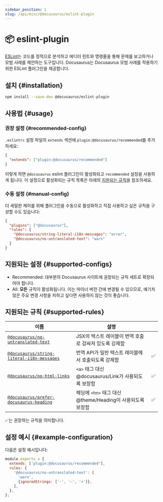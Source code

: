```yaml
---
sidebar_position: 1
slug: /api/misc/@docusaurus/eslint-plugin
---
```


# 📦 eslint-plugin

[ESLint](https://eslint.org/)는 코드를 정적으로 분석하고 에디터 힌트와 명령줄을 통해 문제를 보고하거나 모범 사례를 제안하는 도구입니다. Docusaurus는 Docusaurus 모범 사례를 적용하기 위한 ESLint 플러그인을 제공합니다.

## 설치 {#installation}

```bash npm2yarn
npm install --save-dev @docusaurus/eslint-plugin
```

## 사용법 {#usage}

### 권장 설정 {#recommended-config}

`.eslintrc` 설정 파일의 `extends` 섹션에 `plugin:@docusaurus/recommended`를 추가하세요:

```json title=".eslintrc"
{
  "extends": ["plugin:@docusaurus/recommended"]
}
```

이렇게 하면 `@docusaurus` eslint 플러그인이 활성화되고 `recommended` 설정을 사용하게 됩니다. 이 설정으로 활성화되는 규칙 목록은 아래의 [지원되는 규칙](#supported-rules)을 참조하세요.

### 수동 설정 {#manual-config}

더 세밀한 제어를 위해 플러그인을 수동으로 활성화하고 직접 사용하고 싶은 규칙을 구성할 수도 있습니다:

```json title=".eslintrc"
{
  "plugins": ["@docusaurus"],
  "rules": {
    "@docusaurus/string-literal-i18n-messages": "error",
    "@docusaurus/no-untranslated-text": "warn"
  }
}
```

## 지원되는 설정 {#supported-configs}

- Recommended: 대부분의 Docusaurus 사이트에 권장되는 규칙 세트로 확장되어야 합니다.
- All: **모든** 규칙이 활성화됩니다. 이는 마이너 버전 간에 변경될 수 있으므로, 예기치 않은 주요 변경 사항을 피하고 싶다면 사용하지 않는 것이 좋습니다.

## 지원되는 규칙 {#supported-rules}

| 이름 | 설명 |  |
| --- | --- | --- |
| [`@docusaurus/no-untranslated-text`](./no-untranslated-text.mdx) | JSX의 텍스트 레이블이 번역 호출로 감싸져 있도록 강제함 |  |
| [`@docusaurus/string-literal-i18n-messages`](./string-literal-i18n-messages.mdx) | 번역 API가 일반 텍스트 레이블에서 호출되도록 강제함 | ✅ |
| [`@docusaurus/no-html-links`](./no-html-links.mdx) | `<a>` 태그 대신 @docusaurus/Link가 사용되도록 보장함 | ✅ |
| [`@docusaurus/prefer-docusaurus-heading`](./prefer-docusaurus-heading.mdx) | 헤딩에 `<hn>` 태그 대신 @theme/Heading이 사용되도록 보장함 | ✅ |

✅는 권장하는 규칙을 의미합니다.

## 설정 예시 {#example-configuration}

다음은 설정 예시입니다:

```js title=".eslintrc.js"
module.exports = {
  extends: ['plugin:@docusaurus/recommended'],
  rules: {
    '@docusaurus/no-untranslated-text': [
      'warn',
      {ignoredStrings: ['·', '—', '×']},
    ],
  },
};
```
